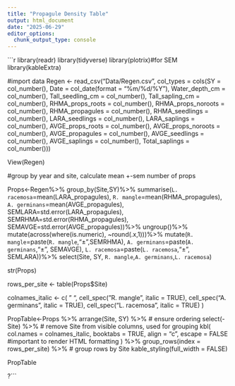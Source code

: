 ```yaml
---
title: "Propagule Density Table"
output: html_document
date: "2025-06-29"
editor_options: 
  chunk_output_type: console
---
```


```r
library(readr)
library(tidyverse)
library(plotrix)#for SEM
library(kableExtra)

#import data
Regen <- read_csv("Data/Regen.csv", col_types = cols(SY = col_number(), 
    Date = col_date(format = "%m/%d/%Y"), 
    Water_depth_cm = col_number(), Tall_seedling_cm = col_number(), 
    Tall_sapling_cm = col_number(), RHMA_props_roots = col_number(), 
    RHMA_props_noroots = col_number(), RHMA_propagules = col_number(), 
    RHMA_seedlings = col_number(), LARA_seedlings = col_number(), 
    LARA_saplings = col_number(), AVGE_props_roots = col_number(), 
    AVGE_props_noroots = col_number(), AVGE_propagules = col_number(), 
    AVGE_seedlings = col_number(), AVGE_saplings = col_number(), 
    Total_saplings = col_number()))

View(Regen)

#group by year and site, calculate mean +-sem number of props 

Props<-Regen%>%
  group_by(Site,SY)%>%
  summarise(`L. racemosa`=mean(LARA_propagules), `R. mangle`=mean(RHMA_propagules), `A. germinans`=mean(AVGE_propagules), SEMLARA=std.error(LARA_propagules), SEMRHMA=std.error(RHMA_propagules), SEMAVGE=std.error(AVGE_propagules))%>%
  ungroup()%>%
  mutate(across(where(is.numeric), ~round(.x,1)))%>%
  mutate(`R. mangle`=paste(`R. mangle`,"±",SEMRHMA), `A. germinans`=paste(`A. germinans`,"±", SEMAVGE), `L. racemosa`=paste(`L. racemosa`,"±", SEMLARA))%>%
  select(Site, SY, `R. mangle`,`A. germinans`,`L. racemosa`)

str(Props)

rows_per_site <- table(Props$Site)

colnames_italic <- c(
  " ",
  cell_spec("R. mangle", italic = TRUE),
  cell_spec("A. germinans", italic = TRUE),
  cell_spec("L. racemosa", italic = TRUE)
)


PropTable<-Props %>%
  arrange(Site, SY) %>%  # ensure ordering
  select(-Site) %>%      # remove Site from visible columns, used for grouping
  kbl(
    col.names = colnames_italic,
    booktabs = TRUE,
    align = "c",
    escape = FALSE  #important to render HTML formatting
  ) %>%
  group_rows(index = rows_per_site) %>%  # group rows by Site
  kable_styling(full_width = FALSE)

PropTable


?```

